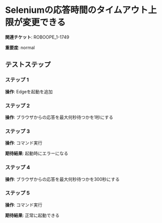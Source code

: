 # Seleniumの応答時間のタイムアウト上限が変更できる

**関連チケット**: ROBOOPE_1-1749

**重要度**: normal

## テストステップ

### ステップ 1

**操作**: Edgeを起動を追加

### ステップ 2

**操作**: ブラウザからの応答を最大何秒待つかを1秒にする

### ステップ 3

**操作**: コマンド実行

**期待結果**:
起動時にエラーになる

### ステップ 4

**操作**: ブラウザからの応答を最大何秒待つかを300秒にする

### ステップ 5

**操作**: コマンド実行

**期待結果**:
正常に起動できる

